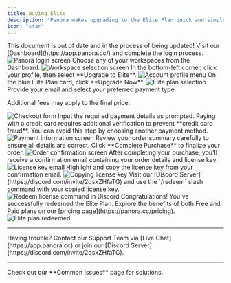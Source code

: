 ---
title: Buying Elite
description: "Panora makes upgrading to the Elite Plan quick and simple!"
icon: "star"
---

<Warning>
  This document is out of date and in the process of being updated!
</Warning>

<Steps>

<Step title="Log in to Panora">  
Visit our [Dashboard](https://app.panora.cc/) and complete the login process.

<Frame>  
<img src="/images/Screenshot_67.png" alt="Panora login screen" />  
</Frame>  
</Step>

<Step title="Select a Workspace">  
Choose any of your workspaces from the Dashboard.

<Frame>  
<img src="/images/Screenshot_68.png" alt="Workspace selection screen" />  
</Frame>  
</Step>

<Step title="Click on Your Account Profile">  
In the bottom-left corner, click your profile, then select **Upgrade to Elite**.

<Frame>  
<img src="/images/Screenshot_69.png" alt="Account profile menu" />  
</Frame>  
</Step>

<Step title="Select the Elite Plan">  
On the blue Elite Plan card, click **Upgrade Now**.

<Frame>  
<img src="/images/Screenshot_70.png" alt="Elite plan selection" />  
</Frame>  
</Step>

<Step title="Begin Checkout">  
Provide your email and select your preferred payment type.

<Note>Additional fees may apply to the final price.</Note>

<Frame>  
<img src="/images/Screenshot_71.png" alt="Checkout form" />  
</Frame>  
</Step>

<Step title="Enter Payment Information">  
Input the required payment details as prompted.

<Warning>
  Paying with a credit card requires additional verification to prevent **credit
  card fraud**. You can avoid this step by choosing another payment method.
</Warning>

<Frame>  
<img src="/images/Screenshot_72.png" alt="Payment information screen" />  
</Frame>  
</Step>

<Step title="Confirm Purchase">  
Review your order summary carefully to ensure all details are correct. Click **Complete Purchase** to finalize your order.

<Frame>  
<img src="/images/Screenshot_73.png" alt="Order confirmation screen" />  
</Frame>  
</Step>

<Step title="Receive Confirmation and License Key">  
After completing your purchase, you'll receive a confirmation email containing your order details and license key.

<Frame>  
<img src="/images/Screenshot_74.png" alt="License key email" />  
</Frame>  
</Step>

<Step title="Copy License Key">  
Highlight and copy the license key from your confirmation email.

<Frame>  
<img src="/images/Screenshot_75.png" alt="Copying license key" />  
</Frame>  
</Step>

<Step title="Redeem the License">  
Visit our [Discord Server](https://discord.com/invite/2qsxZHfaTG) and use the `/redeem` slash command with your copied license key.

<Frame>  
<img src="/images/Screenshot_76.png" alt="Redeem license command in Discord" />  
</Frame>  
</Step>

<Step title="Elite Redeemed">  
Congratulations! You’ve successfully redeemed the Elite Plan. Explore the benefits of both Free and Paid plans on our [pricing page](https://panora.cc/pricing).

<Frame>  
<img src="/images/Screenshot_77.png" alt="Elite plan redeemed" />  
</Frame>  
</Step>

</Steps>

---

<Tip>
  Having trouble? Contact our Support Team via [Live
  Chat](https://app.panora.cc) or join our [Discord
  Server](https://discord.com/invite/2qsxZHfaTG).
</Tip>

---

<CardGroup cols={1}>
  <Card
    title="Getting an Error?"
    icon="triangle-exclamation"
    href="/help-docs/common-issues"
    horizontal
  >
    Check out our **Common Issues** page for solutions.
  </Card>
</CardGroup>
